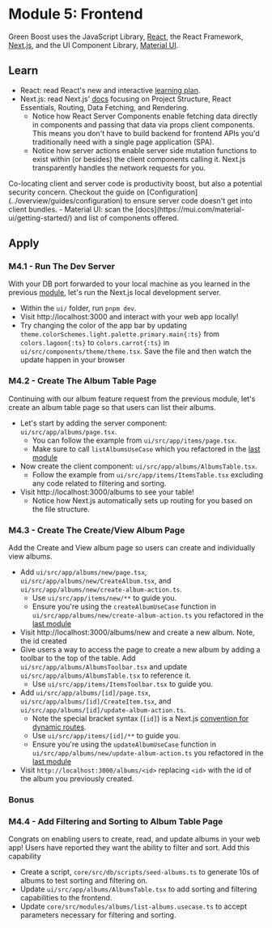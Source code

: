 
# Module 5: Frontend

Green Boost uses the JavaScript Library, [React](https://react.dev/), the React Framework, [Next.js](https://nextjs.org/), and the UI Component Library, [Material UI](https://mui.com/).

## Learn
- React: read React's new and interactive [learning plan](https://react.dev/learn).
- Next.js: read Next.js' [docs](https://nextjs.org/docs) focusing on Project Structure, React Essentials, Routing, Data Fetching, and Rendering.
  - Notice how React Server Components enable fetching data directly in components and passing that data via props client components. This means you don't have to build backend for frontend APIs you'd traditionally need with a single page application (SPA).
  - Notice how server actions enable server side mutation functions to exist within (or besides) the client components calling it. Next.js transparently handles the network requests for you.
<Callout type="warning">
  Co-locating client and server code is productivity boost, but also a potential security concern. Checkout the guide on [Configuration](../overview/guides/configuration) to ensure server code doesn't get into client bundles.
</Callout>
- Material UI: scan the [docs](https://mui.com/material-ui/getting-started/) and list of components offered.

## Apply

### M4.1 - Run The Dev Server
With your DB port forwarded to your local machine as you learned in the previous [module](./m4-backend#m42---db-gui), let's run the Next.js local development server.
- Within the `ui/` folder, run `pnpm dev`.
- Visit http://localhost:3000 and interact with your web app locally!
- Try changing the color of the app bar by updating `theme.colorSchemes.light.palette.primary.main{:ts}` from `colors.lagoon{:ts}` to `colors.carrot{:ts}` in `ui/src/components/theme/theme.tsx`. Save the file and then watch the update happen in your browser

### M4.2 - Create The Album Table Page
Continuing with our album feature request from the previous module, let's create an album table page so that users can list their albums.
- Let's start by adding the server component: `ui/src/app/albums/page.tsx`.
  - You can follow the example from `ui/src/app/items/page.tsx`.
  - Make sure to call `listAlbumsUseCase` which you refactored in the [last module](./m4-backend#m44---refactor-crud-use-cases)
- Now create the client component: `ui/src/app/albums/AlbumsTable.tsx`.
  - Follow the example from `ui/src/app/items/ItemsTable.tsx` excluding any code related to filtering and sorting.
- Visit http://localhost:3000/albums to see your table!
  - Notice how Next.js automatically sets up routing for you based on the file structure.

### M4.3 - Create The Create/View Album Page
Add the Create and View album page so users can create and individually view albums.
- Add `ui/src/app/albums/new/page.tsx`, `ui/src/app/albums/new/CreateAlbum.tsx`, and `ui/src/app/albums/new/create-album-action.ts`.
  - Use `ui/src/app/items/new/**` to guide you.
  - Ensure you're using the `createAlbumUseCase` function in `ui/src/app/albums/new/create-album-action.ts` you refactored in the [last module](./m4-backend#m44---refactor-crud-use-cases)
- Visit http://localhost:3000/albums/new and create a new album. Note, the id created
- Give users a way to access the page to create a new album by adding a toolbar to the top of the table. Add `ui/src/app/albums/AlbumsToolbar.tsx` and update `ui/src/app/albums/AlbumsTable.tsx` to reference it.
  - Use `ui/src/app/items/ItemsToolbar.tsx` to guide you.
- Add `ui/src/app/albums/[id]/page.tsx`, `ui/src/app/albums/[id]/CreateItem.tsx`, and `ui/src/app/albums/[id]/update-album-action.ts`.
  - Note the special bracket syntax (`[id]`) is a Next.js [convention for dynamic routes](https://nextjs.org/docs/app/building-your-application/routing/dynamic-routes#convention).
  - Use `ui/src/app/items/[id]/**` to guide you.
  - Ensure you're using the `updateAlbumUseCase` function in `ui/src/app/albums/new/update-album-action.ts` you refactored in the [last module](./m4-backend#m44---refactor-crud-use-cases)
- Visit `http://localhost:3000/albums/<id>` replacing `<id>` with the id of the album you previously created.

### Bonus
### M4.4 - Add Filtering and Sorting to Album Table Page
Congrats on enabling users to create, read, and update albums in your web app! Users have reported they want the ability to filter and sort. Add this capability
- Create a script, `core/src/db/scripts/seed-albums.ts` to generate 10s of albums to test sorting and filtering on.
- Update `ui/src/app/albums/AlbumsTable.tsx` to add sorting and filtering capabilities to the frontend.
- Update `core/src/modules/albums/list-albums.usecase.ts` to accept parameters necessary for  filtering and sorting.